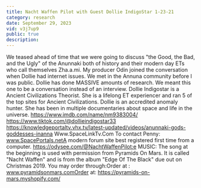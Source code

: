 ```yaml
---
title: Nacht Waffen Pilot with Guest Dollie IndigoStar 1-23-21
category: research
date: September 29, 2023
vid: v3j7up9
public: true
description:
---
```

We teased ahead of time that we were going to discuss "the Good, the Bad, and the Ugly" of the Anunnaki both of history and their modern day ETs who call themselves Zha.a.mi. My producer Odin joined the conversation when Dollie had internet issues. We met in the Annuna community before I was public. Dollie has done MASSIVE amounts of research. We meant this one to be a conversation instead of an interview.
Dollie Indigostar is a Ancient Civilizations Theorist. She is a lifelong ET experiencer and ran 5 of the top sites for Ancient Civilizations. Dollie is an accredited anomaly hunter. She has been in multiple documentaries about space and life in the universe.
https://www.imdb.com/name/nm9383004/
https://www.tiktok.com/@dollieindigostar33
https://knowledgeportaltv.vhx.tv/latest-updated/videos/anunnaki-gods-goddesses-inanna
Www.SpaceLinkTv.Com
To contact Penny:
www.SpacePortals.netA modern forum site best registered first time from a computer.
https://odysee.com/@NachtWaffenPilot:e
MUSIC:
The song at the beginning is used with permission from Pyramids On Mars.
It is called "Nacht Waffen" and is from the album "Edge Of The Black" due out on Christmas 2019.
You may order through:Order at : www.pyramidsonmars.comOrder at: https://pyramids-on-mars.myshopify.com/
